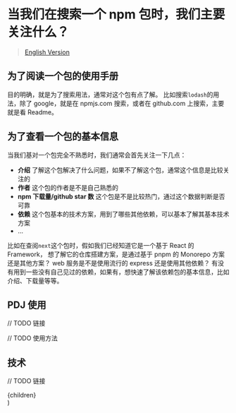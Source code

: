 # 当我们在搜索一个 npm 包时，我们主要关注什么？

> [English Version](/desc)

## 为了阅读一个包的使用手册

目的明确，就是为了搜索用法，通常对这个包有点了解。 比如搜索`lodash`的用法，除了 google，就是在 npmjs.com 搜索，或者在 github.com 上搜索，主要就是看 Readme。

## 为了查看一个包的基本信息

当我们基对一个包完全不熟悉时，我们通常会首先关注一下几点：

- **介绍** 了解这个包解决了什么问题，如果不了解这个包，通常这个信息是比较关注的
- **作者** 这个包的作者是不是自己熟悉的
- **npm 下载量/github star 数** 这个包是不是比较热门，通过这个数据判断是否可靠
- **依赖** 这个包基本的技术方案，用到了哪些其他依赖，可以基本了解其基本技术方案
- …

比如在查阅`next`这个包时，假如我们已经知道它是一个基于 React 的 Framework， 想了解它的仓库搭建方案，是通过基于 pnpm 的 Monorepo 方案还是其他方案？ web 服务是不是使用流行的 express 还是使用其他依赖？ 有没有用到一些没有自己见过的依赖，如果有，想快速了解该依赖包的基本信息，比如 介绍、下载量等等。

## PDJ 使用

// TODO 链接

// TODO 使用方法

## 技术

// TODO 链接

  <article className="prose lg:prose-xl prose-invert">{children}</article>
)
